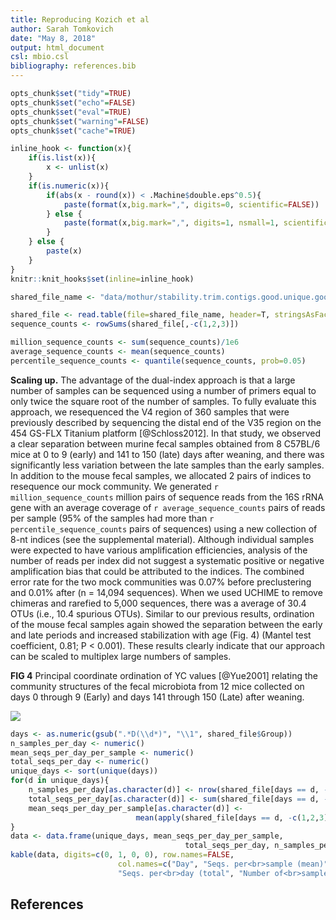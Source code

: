 ```yaml
---
title: Reproducing Kozich et al
author: Sarah Tomkovich
date: "May 8, 2018"
output: html_document
csl: mbio.csl
bibliography: references.bib
---
```


```r
opts_chunk$set("tidy"=TRUE)
opts_chunk$set("echo"=FALSE)
opts_chunk$set("eval"=TRUE)
opts_chunk$set("warning"=FALSE)
opts_chunk$set("cache"=TRUE)

inline_hook <- function(x){
    if(is.list(x)){
        x <- unlist(x)
    }
    if(is.numeric(x)){
        if(abs(x - round(x)) < .Machine$double.eps^0.5){
            paste(format(x,big.mark=",", digits=0, scientific=FALSE))
        } else {
            paste(format(x,big.mark=",", digits=1, nsmall=1, scientific=FALSE))
        }
    } else {
        paste(x)
    }
}
knitr::knit_hooks$set(inline=inline_hook)


```

```r
shared_file_name <- "data/mothur/stability.trim.contigs.good.unique.good.filter.unique.precluster.pick.pick.pick.opti_mcc.unique_list.shared"

shared_file <- read.table(file=shared_file_name, header=T, stringsAsFactors=F)
sequence_counts <- rowSums(shared_file[,-c(1,2,3)])

million_sequence_counts <- sum(sequence_counts)/1e6
average_sequence_counts <- mean(sequence_counts)
percentile_sequence_counts <- quantile(sequence_counts, prob=0.05)
```

**Scaling up.** The advantage of the dual-index approach is that a large
number of samples can be sequenced using a number of primers equal to only
twice the square root of the number of samples. To fully evaluate this
approach, we resequenced the V4 region of 360 samples that were previously
described by sequencing the distal end of the V35 region on the 454 GS-FLX
Titanium platform [@Schloss2012]. In that study, we observed a clear separation
between murine fecal samples obtained from 8 C57BL/6 mice at 0 to 9 (early)
and 141 to 150 (late) days after weaning, and there was significantly less
variation between the late samples than the early samples. In addition to
the mouse fecal samples, we allocated 2 pairs of indices to resequence our
mock community. We generated `r million_sequence_counts` million pairs of sequence reads from the
16S rRNA gene with an average coverage of `r average_sequence_counts` pairs of reads per sample
(95% of the samples had more than `r percentile_sequence_counts` pairs of sequences) using a new
collection of 8-nt indices (see the supplemental material). Although
individual samples were expected to have various amplification efficiencies,
analysis of the number of reads per index did not suggest a systematic
positive or negative amplification bias that could be attributed to the
indices. The combined error rate for the two mock communities was 0.07%
before preclustering and 0.01% after (n = 14,094 sequences). When we used
UCHIME to remove chimeras and rarefied to 5,000 sequences, there was a
average of 30.4 OTUs (i.e., 10.4 spurious OTUs). Similar to our previous
results, ordination of the mouse fecal samples again showed the separation
between the early and late periods and increased stabilization with age
(Fig. 4) (Mantel test coefficient, 0.81; P < 0.001). These results clearly
indicate that our approach can be scaled to multiplex large numbers of
samples.

**FIG 4** Principal coordinate ordination of YC values [@Yue2001] relating the
community structures of the fecal microbiota from 12 mice collected on days
0 through 9 (Early) and days 141 through 150 (Late) after weaning.

![](../results/figures/nmds_figure.png)


```r
days <- as.numeric(gsub(".*D(\\d*)", "\\1", shared_file$Group))
n_samples_per_day <- numeric()
mean_seqs_per_day_per_sample <- numeric()
total_seqs_per_day <- numeric()
unique_days <- sort(unique(days))
for(d in unique_days){
    n_samples_per_day[as.character(d)] <- nrow(shared_file[days == d, -c(1,2,3)])
    total_seqs_per_day[as.character(d)] <- sum(shared_file[days == d, -c(1,2,3)])
    mean_seqs_per_day_per_sample[as.character(d)] <-
                            mean(apply(shared_file[days == d, -c(1,2,3)], 1, sum), na.rm=T)
}
data <- data.frame(unique_days, mean_seqs_per_day_per_sample,
                                       total_seqs_per_day, n_samples_per_day)
kable(data, digits=c(0, 1, 0, 0), row.names=FALSE,
                        col.names=c("Day", "Seqs. per<br>sample (mean)",
                        "Seqs. per<br>day (total", "Number of<br>samples"), align='c')

```

## References
